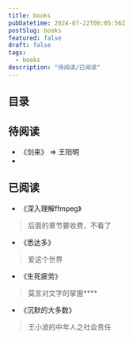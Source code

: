 ```yaml
---
title: books
pubDatetime: 2024-07-22T06:05:56Z
postSlug: books
featured: false
draft: false
tags:
  - books
description: "待阅读/已阅读"
---
```


## 目录

## 待阅读

- 《剑来》 => 王阳明
-

## 已阅读

- 《深入理解ffmpeg》

> 后面的章节要收费，不看了

- 《悉达多》

> 爱这个世界

- 《生死疲劳》

> 莫言对文字的掌握\*\*\*\*

- 《沉默的大多数》

> 王小波的中年人之社会责任
